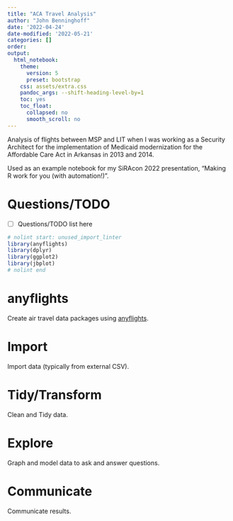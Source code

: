 ```yaml
---
title: "ACA Travel Analysis"
author: "John Benninghoff"
date: '2022-04-24'
date-modified: '2022-05-21'
categories: []
order:
output:
  html_notebook:
    theme:
      version: 5
      preset: bootstrap
    css: assets/extra.css
    pandoc_args: --shift-heading-level-by=1
    toc: yes
    toc_float:
      collapsed: no
      smooth_scroll: no
---
```


Analysis of flights between MSP and LIT when I was working as a Security Architect for the implementation of Medicaid modernization for the Affordable Care Act in Arkansas in 2013 and 2014.

Used as an example notebook for my SiRAcon 2022 presentation, "Making R work for you (with
automation!)".

# Questions/TODO

- [ ] Questions/TODO list here

```r
# nolint start: unused_import_linter
library(anyflights)
library(dplyr)
library(ggplot2)
library(jbplot)
# nolint end
```

# anyflights

Create air travel data packages using [anyflights](https://anyflights.netlify.app).

# Import

Import data (typically from external CSV).

# Tidy/Transform

Clean and Tidy data.

# Explore

Graph and model data to ask and answer questions.

# Communicate

Communicate results.
